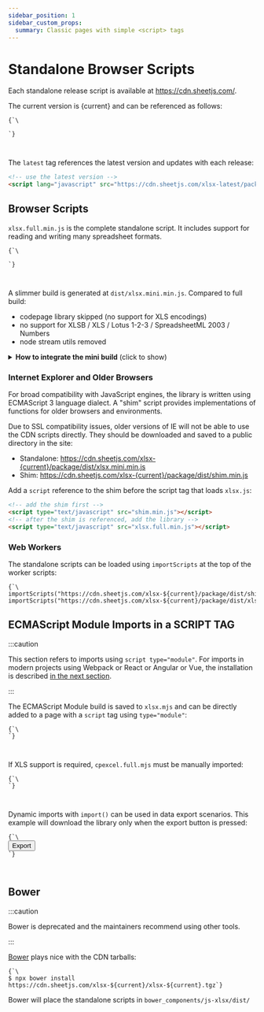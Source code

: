 ```yaml
---
sidebar_position: 1
sidebar_custom_props:
  summary: Classic pages with simple <script> tags
---
```



# Standalone Browser Scripts

Each standalone release script is available at <https://cdn.sheetjs.com/>.

<div>The current version is {current} and can be referenced as follows:</div>

<pre><code parentName="pre" {...{"className": "language-html"}}>{`\
<!-- use version ${current} -->
<script lang="javascript" src="https://cdn.sheetjs.com/xlsx-${current}/package/dist/xlsx.full.min.js"></script>`}
</code></pre>

The `latest` tag references the latest version and updates with each release:

```html
<!-- use the latest version -->
<script lang="javascript" src="https://cdn.sheetjs.com/xlsx-latest/package/dist/xlsx.full.min.js"></script>
```


## Browser Scripts

`xlsx.full.min.js` is the complete standalone script.  It includes support for
reading and writing many spreadsheet formats.

<pre><code parentName="pre" {...{"className": "language-html"}}>{`\
<!-- use xlsx.full.min.js from version ${current} -->
<script lang="javascript" src="https://cdn.sheetjs.com/xlsx-${current}/package/dist/xlsx.full.min.js"></script>`}
</code></pre>


A slimmer build is generated at `dist/xlsx.mini.min.js`. Compared to full build:
- codepage library skipped (no support for XLS encodings)
- no support for XLSB / XLS / Lotus 1-2-3 / SpreadsheetML 2003 / Numbers
- node stream utils removed

<details><summary><b>How to integrate the mini build</b> (click to show)</summary>

Replace references to `xlsx.full.min.js` with `xlsx.mini.min.js`.  Starting from
scratch, a single script tag should be added at the top of the HTML page:

<pre><code parentName="pre" {...{"className": "language-html"}}>{`\
<!-- use xlsx.mini.min.js from version ${current} -->
<script lang="javascript" src="https://cdn.sheetjs.com/xlsx-${current}/package/dist/xlsx.mini.min.js"></script>`}
</code></pre>

</details>

### Internet Explorer and Older Browsers

For broad compatibility with JavaScript engines, the library is written using
ECMAScript 3 language dialect.  A "shim" script provides implementations of
functions for older browsers and environments.

<div>Due to SSL compatibility issues, older versions of IE will not be able to
use the CDN scripts directly.  They should be downloaded and saved to a public
directory in the site:
<ul>
<li>Standalone: <a href={`https://cdn.sheetjs.com/xlsx-${current}/package/dist/xlsx.mini.min.js`}>https://cdn.sheetjs.com/xlsx-{current}/package/dist/xlsx.mini.min.js</a></li>
<li>Shim: <a href={`https://cdn.sheetjs.com/xlsx-${current}/package/dist/shim.min.js`}>https://cdn.sheetjs.com/xlsx-{current}/package/dist/shim.min.js</a></li>
</ul>
</div>

Add a `script` reference to the shim before the script tag that loads `xlsx.js`:

```html
<!-- add the shim first -->
<script type="text/javascript" src="shim.min.js"></script>
<!-- after the shim is referenced, add the library -->
<script type="text/javascript" src="xlsx.full.min.js"></script>
```

### Web Workers

The standalone scripts can be loaded using `importScripts` at the top of the
worker scripts:

<pre><code parentName="pre" {...{"className": "language-js"}}>{`\
importScripts("https://cdn.sheetjs.com/xlsx-${current}/package/dist/shim.min.js");
importScripts("https://cdn.sheetjs.com/xlsx-${current}/package/dist/xlsx.full.min.js");`}
</code></pre>


## ECMAScript Module Imports in a SCRIPT TAG

:::caution

This section refers to imports using `script type="module"`.  For imports in
modern projects using Webpack or React or Angular or Vue, the installation is
described [in the next section](./frameworks).

:::

The ECMAScript Module build is saved to `xlsx.mjs` and can be directly added to
a page with a `script` tag using `type="module"`:

<pre><code parentName="pre" {...{"className": "language-html"}}>{`\
<script type="module">
</script>`}
</code></pre>

If XLS support is required, `cpexcel.full.mjs` must be manually imported:

<pre><code parentName="pre" {...{"className": "language-html"}}>{`\
<script type="module">
/* load the codepage support library for extended support with older formats  */
set_cptable(cptable);
</script>`}
</code></pre>

Dynamic imports with `import()` can be used in data export scenarios.  This
example will download the library only when the export button is pressed:

<pre><code parentName="pre" {...{"className": "language-html"}}>{`\
<button id="xport">Export</button>
<script type="module">
xport.addEventListener("click", async() => {

  /* dynamically import the library in the event listener */
  // highlight-next-line
  const XLSX = await import("https://cdn.sheetjs.com/xlsx-${current}/package/xlsx.mjs");

  const wb = XLSX.utils.book_new();
  const ws = XLSX.utils.aoa_to_sheet([["a","b","c"],[1,2,3]]);
  XLSX.utils.book_append_sheet(wb, ws, "Sheet1");
  XLSX.writeFile(wb, "SheetJSESMTest.xlsx");
});
</script>`}
</code></pre>


## Bower

:::caution

Bower is deprecated and the maintainers recommend using other tools.

:::


[Bower](https://bower.io/) plays nice with the CDN tarballs:

<pre><code parentName="pre" {...{"className": "language-bash"}}>{`\
$ npx bower install https://cdn.sheetjs.com/xlsx-${current}/xlsx-${current}.tgz`}
</code></pre>

Bower will place the standalone scripts in `bower_components/js-xlsx/dist/`
